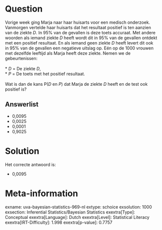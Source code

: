 Question
========

Vorige week ging Marja naar haar huisarts voor een medisch onderzoek.
Vanmorgen vertelde haar huisarts dat het resultaat positief is ten
aanzien van de ziekte *D*. In 95% van de gevallen is deze toets
accuraat. Met andere woorden als iemand ziekte *D* heeft wordt dit in
95% van de gevallen ontdekt met een positief resultaat. En als iemand
geen ziekte *D* heeft levert dit ook in 95% van de gevallen een
negatieve uitslag op. Eén op de 1000 vrouwen met dezelfde leeftijd als
Marja heeft deze ziekte. Nemen we de gebeurtenissen:\
\
* *D* = De ziekte *D*,\
* *P* = De toets met het positief resultaat.\
\
Wat is dan de kans P(*D* en *P*) dat Marja de ziekte *D* heeft en de
test ook positief is?

Answerlist
----------

* 0,0095
* 0,0025
* 0,0001
* 0,9025

Solution
========

Het correcte antwoord is: 

* 0,0095

Meta-information
================
exname: uva-bayesian-statistics-969-nl
extype: schoice
exsolution: 1000
exsection: Inferential Statistics/Bayesian Statistics
exextra[Type]: Conceptual
exextra[Language]: Dutch
exextra[Level]: Statistical Literacy
exextra[IRT-Difficulty]: 1.998
exextra[p-value]: 0.7757
